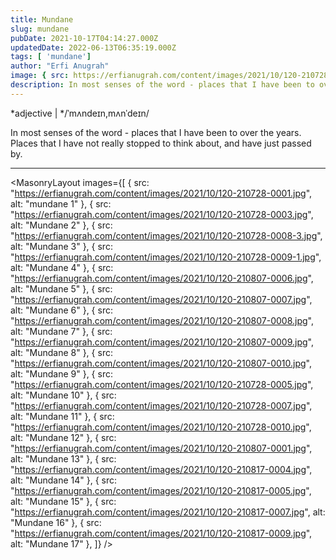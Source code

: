 ```yaml
---
title: Mundane
slug: mundane
pubDate: 2021-10-17T04:14:27.000Z
updatedDate: 2022-06-13T06:35:19.000Z
tags: [ 'mundane']
author: "Erfi Anugrah"
image: { src: https://erfianugrah.com/content/images/2021/10/120-210728-0001.jpg, alt: mundane_1 }
description: In most senses of the word - places that I have been to over the years. Places that I have not really stopped to think about, and have just passed by. 
---
```


*adjective | */ˈmʌndeɪn,mʌnˈdeɪn/

In most senses of the word - places that I have been to over the years. Places that I have not really stopped to think about, and have just passed by. 

---

<MasonryLayout images={[
    { src: "https://erfianugrah.com/content/images/2021/10/120-210728-0001.jpg", alt: "mundane 1" },
    { src: "https://erfianugrah.com/content/images/2021/10/120-210728-0003.jpg", alt: "Mundane 2" },
    { src: "https://erfianugrah.com/content/images/2021/10/120-210728-0008-3.jpg", alt: "Mundane 3" },
    { src: "https://erfianugrah.com/content/images/2021/10/120-210728-0009-1.jpg", alt: "Mundane 4" },
    { src: "https://erfianugrah.com/content/images/2021/10/120-210807-0006.jpg", alt: "Mundane 5" },
    { src: "https://erfianugrah.com/content/images/2021/10/120-210807-0007.jpg", alt: "Mundane 6" },
    { src: "https://erfianugrah.com/content/images/2021/10/120-210807-0008.jpg", alt: "Mundane 7" },
    { src: "https://erfianugrah.com/content/images/2021/10/120-210807-0009.jpg", alt: "Mundane 8" },
    { src: "https://erfianugrah.com/content/images/2021/10/120-210807-0010.jpg", alt: "Mundane 9" },
    { src: "https://erfianugrah.com/content/images/2021/10/120-210728-0005.jpg", alt: "Mundane 10" },
    { src: "https://erfianugrah.com/content/images/2021/10/120-210728-0007.jpg", alt: "Mundane 11" },
    { src: "https://erfianugrah.com/content/images/2021/10/120-210728-0010.jpg", alt: "Mundane 12" },
    { src: "https://erfianugrah.com/content/images/2021/10/120-210807-0001.jpg", alt: "Mundane 13" },
    { src: "https://erfianugrah.com/content/images/2021/10/120-210817-0004.jpg", alt: "Mundane 14" },
    { src: "https://erfianugrah.com/content/images/2021/10/120-210817-0005.jpg", alt: "Mundane 15" },
    { src: "https://erfianugrah.com/content/images/2021/10/120-210817-0007.jpg", alt: "Mundane 16" },
    { src: "https://erfianugrah.com/content/images/2021/10/120-210817-0009.jpg", alt: "Mundane 17" },
]} />
